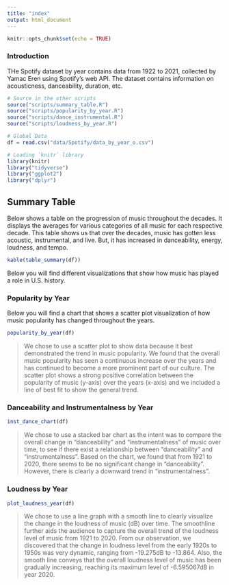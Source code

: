 ```yaml
---
title: "index"
output: html_document
---
```


```r
knitr::opts_chunk$set(echo = TRUE)
```

### Introduction
THe Spotify dataset by year contains data from 1922 to 2021, collected by Yamac Eren using Spotify's web API. The dataset contains information on acousticness, danceability, duration, etc.

```r
# Source in the other scripts
source("scripts/summary_table.R")
source("scripts/popularity_by_year.R")
source("scripts/dance_instrumental.R")
source("scripts/loudness_by_year.R")

# Global Data
df = read.csv("data/Spotify/data_by_year_o.csv")

# Loading `knitr` library
library(knitr)
library("tidyverse")
library("ggplot2")
library("dplyr")

```
## Summary Table
Below shows a table on the progression of music throughout the decades.
It displays the averages for various categories of all music for each respective
decade. This table shows us that over the decades, music has gotten less 
acoustic, instrumental, and live. But, it has increased in danceability, energy,
loudness, and tempo.

```r
kable(table_summary(df))
```

Below you will find different visualizations that show how music has played a role in U.S. history.

### Popularity by Year

Below you will find a chart that shows a scatter plot visualization of how 
music popularity has changed throughout the years. 

```r
popularity_by_year(df)
```

>We chose to use a scatter plot to show data because it best demonstrated the 
trend in music popularity. We found that the overall music popularity has seen 
a continuous increase over the years and has continued to become a more 
prominent part of our culture. The scatter plot shows a strong positive 
correlation between the popularity of music (y-axis) over the years (x-axis) 
and we included a line of best fit to show the general trend. 

### Danceability and Instrumentalness by Year

```r
inst_dance_chart(df)
```

>We chose to use a stacked bar chart as the intent was to compare the overall change in "danceability" and "instrumentalness" of music over time, to see if there exist a relationship between "danceability" and "instrumentalness". Based on the chart, we found that from 1921 to 2020, there seems to be no significant change in "danceability". However, there is clearly a downward trend in "instrumentalness".

### Loudness by Year

```r
plot_loudness_year(df)
```

>We chose to use a line graph with a smooth line to clearly visualize the change
in the loudness of music (dB) over time. The smoothline further aids the audience
to capture the overall trend of the loudness level of music from 1921 to 2020.
From our observation, we discovered that the change in loudness level from the early
1920s to 1950s was very dynamic, ranging from -19.275dB to -13.864. Also, the smooth
line conveys that the overall loudness level of music has been gradually increasing,
reaching its maximum level of -6.595067dB  in year 2020.